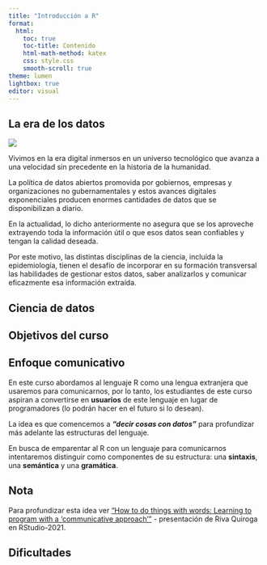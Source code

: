 ```yaml
---
title: "Introducción a R"
format:
  html:
    toc: true
    toc-title: Contenido
    html-math-method: katex
    css: style.css
    smooth-scroll: true
theme: lumen
lightbox: true
editor: visual
---
```


## La era de los datos

![](datos.png){width="500," fig-align="center"}

Vivimos en la era digital inmersos en un universo tecnológico que avanza a una velocidad sin precedente en la historia de la humanidad.

La política de datos abiertos promovida por gobiernos, empresas y organizaciones no gubernamentales y estos avances digitales exponenciales producen enormes cantidades de datos que se disponibilizan a diario.

En la actualidad, lo dicho anteriormente no asegura que se los aproveche extrayendo toda la información útil o que esos datos sean confiables y tengan la calidad deseada.

Por este motivo, las distintas disciplinas de la ciencia, incluída la epidemiología, tienen el desafío de incorporar en su formación transversal las habilidades de gestionar estos datos, saber analizarlos y comunicar eficazmente esa información extraída.

## Ciencia de datos

## Objetivos del curso

## Enfoque comunicativo

En este curso abordamos al lenguaje R como una lengua extranjera que usaremos para comunicarnos, por lo tanto, los estudiantes de este curso aspiran a convertirse en **usuarios** de este lenguaje en lugar de programadores (lo podrán hacer en el futuro si lo desean).

La idea es que comencemos a ***"decir cosas con datos"*** para profundizar más adelante las estructuras del lenguaje.

En busca de emparentar al R con un lenguaje para comunicarnos intentaremos distinguir como componentes de su estructura: una **sintaxis**, una **semántica** y una **gramática**.

::: {.callout-tip icon="false"}
## Nota

Para profundizar esta idea ver [“How to do things with words: Learning to program with a 'communicative approach'"](https://rstudio.com/resources/rstudioglobal-2021/how-to-do-things-with-words-learning-to-program-in-r-with-a-communicative-approach/) - presentación de Riva Quiroga en RStudio-2021.
:::

## Dificultades
